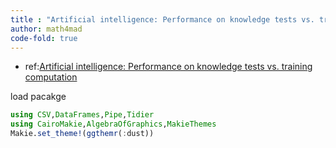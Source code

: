 ```yaml
---
title : "Artificial intelligence: Performance on knowledge tests vs. training computation"
author: math4mad
code-fold: true
---
```


:::{.callout-note title="info"}
  - ref:[Artificial intelligence: Performance on knowledge tests vs.
training computation](https://ourworldindata.org/artificial-intelligence)
:::


load pacakge
```julia
using CSV,DataFrames,Pipe,Tidier
using CairoMakie,AlgebraOfGraphics,MakieThemes
Makie.set_theme!(ggthemr(:dust))
```


